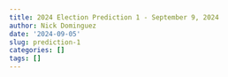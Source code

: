 ```yaml
---
title: 2024 Election Prediction 1 - September 9, 2024
author: Nick Dominguez
date: '2024-09-05'
slug: prediction-1
categories: []
tags: []
---
```



